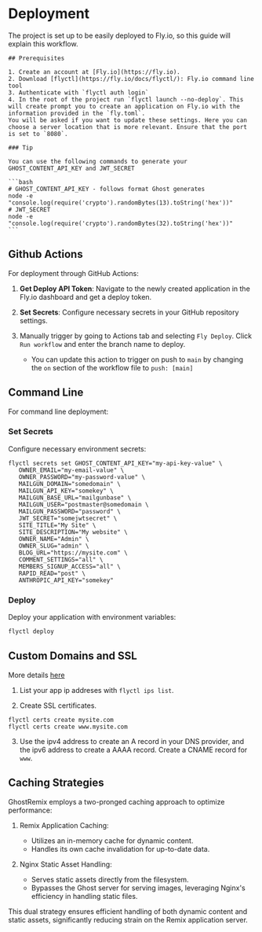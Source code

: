 # Deployment

The project is set up to be easily deployed to Fly.io, so this guide will explain this workflow.

    ## Prerequisites

    1. Create an account at [Fly.io](https://fly.io).
    2. Download [flyctl](https://fly.io/docs/flyctl/): Fly.io command line tool
    3. Authenticate with `flyctl auth login`
    4. In the root of the project run `flyctl launch --no-deploy`. This will create prompt you to create an application on Fly.io with the information provided in the `fly.toml`.
    You will be asked if you want to update these settings. Here you can choose a server location that is more relevant. Ensure that the port is set to `8080`.

    ### Tip

    You can use the following commands to generate your GHOST_CONTENT_API_KEY and JWT_SECRET

    ```bash
    # GHOST_CONTENT_API_KEY - follows format Ghost generates
    node -e "console.log(require('crypto').randomBytes(13).toString('hex'))"
    # JWT_SECRET
    node -e "console.log(require('crypto').randomBytes(32).toString('hex'))"
    ```

## Github Actions

For deployment through GitHub Actions:

1. **Get Deploy API Token**: Navigate to the newly created application in the Fly.io dashboard and get a deploy token.

2. **Set Secrets**: Configure necessary secrets in your GitHub repository settings.

3. Manually trigger by going to Actions tab and selecting `Fly Deploy`. Click `Run workflow` and enter the branch name to deploy.
   - You can update this action to trigger on push to `main` by changing the `on` section of the workflow file to `push: [main]`

## Command Line

For command line deployment:

### Set Secrets

Configure necessary environment secrets:

```
flyctl secrets set GHOST_CONTENT_API_KEY="my-api-key-value" \
   OWNER_EMAIL="my-email-value" \
   OWNER_PASSWORD="my-password-value" \
   MAILGUN_DOMAIN="somedomain" \
   MAILGUN_API_KEY="somekey" \
   MAILGUN_BASE_URL="mailgunbase" \
   MAILGUN_USER="postmaster@somedomain \
   MAILGUN_PASSWORD="password" \
   JWT_SECRET="somejwtsecret" \
   SITE_TITLE="My Site" \
   SITE_DESCRIPTION="My website" \
   OWNER_NAME="Admin" \
   OWNER_SLUG="admin" \
   BLOG_URL="https://mysite.com" \
   COMMENT_SETTINGS="all" \
   MEMBERS_SIGNUP_ACCESS="all" \
   RAPID_READ="post" \
   ANTHROPIC_API_KEY="somekey"
```

### Deploy

Deploy your application with environment variables:

```bash
flyctl deploy
```

## Custom Domains and SSL

More details [here](https://fly.io/docs/networking/custom-domains-with-fly/)

1. List your app ip addreses with `flyctl ips list`.

2. Create SSL certificates.

```
flyctl certs create mysite.com
flyctl certs create www.mysite.com
```

3. Use the ipv4 address to create an A record in your DNS provider, and the ipv6 address to create a AAAA record. Create a CNAME record for `www`.

## Caching Strategies

GhostRemix employs a two-pronged caching approach to optimize performance:

1. Remix Application Caching:

   - Utilizes an in-memory cache for dynamic content.
   - Handles its own cache invalidation for up-to-date data.

2. Nginx Static Asset Handling:

   - Serves static assets directly from the filesystem.
   - Bypasses the Ghost server for serving images, leveraging Nginx's efficiency in handling static files.

This dual strategy ensures efficient handling of both dynamic content and static assets, significantly reducing strain on the Remix application server.
